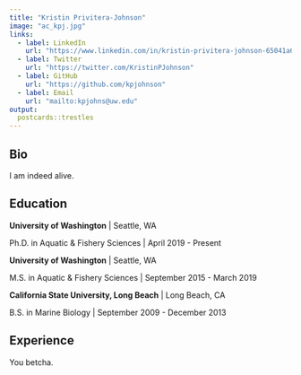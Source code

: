 ---
title: "Kristin Privitera-Johnson"
image: "ac_kpj.jpg"
links:
  - label: LinkedIn
    url: "https://www.linkedin.com/in/kristin-privitera-johnson-65041a69/"
  - label: Twitter
    url: "https://twitter.com/KristinPJohnson"
  - label: GitHub
    url: "https://github.com/kpjohnson"
  - label: Email
    url: "mailto:kpjohns@uw.edu"
output:
  postcards::trestles
---
 
## Bio

I am indeed alive.

## Education

**University of Washington** | Seattle, WA

Ph.D. in Aquatic & Fishery Sciences | April 2019 - Present

**University of Washington** | Seattle, WA

M.S. in Aquatic & Fishery Sciences | September 2015 - March 2019

**California State University, Long Beach** | Long Beach, CA

B.S. in Marine Biology | September 2009 - December 2013

## Experience

You betcha.
